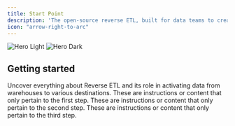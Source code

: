 ```yaml
---
title: Start Point
description: 'The open-source reverse ETL, built for data teams to create complex data pipelines in minutes.'
icon: "arrow-right-to-arc"
---
```


<img
  className="block dark:hidden"
  src="https://res.cloudinary.com/dspflukeu/image/upload/v1706700951/banner_druiv1.png"
  alt="Hero Light"
/>
<img
  className="hidden dark:block"
  src="https://res.cloudinary.com/dspflukeu/image/upload/v1706700951/banner_druiv1.png"
  alt="Hero Dark"
/>

## Getting started

<Card href="https://multiwoven.ghost.io" title="Understanding Reverse ETL: A Comprehensive Overview" icon="repeat" iconType="duotone" color="#ca8b04">
  Uncover everything about Reverse ETL and its role in activating data from warehouses to various destinations.
</Card>


<Steps>
  <Step title="Setup Source">
    These are instructions or content that only pertain to the first step.
  </Step>
  <Step title="Setup Destination">
    These are instructions or content that only pertain to the second step.
  </Step>
  <Step title="Data Modelling & Sync">
    These are instructions or content that only pertain to the third step.
  </Step>
</Steps>


